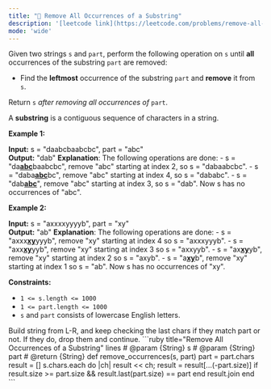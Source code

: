 ```yaml
---
title: "🧀 Remove All Occurrences of a Substring"
description: '[leetcode link](https://leetcode.com/problems/remove-all-occurrences-of-a-substring/description/)'
mode: 'wide'
---
```

<Tabs>
  <Tab title="Question" icon="circle-question" iconType="regular">
    <Card>
      <p>Given two strings <code>s</code> and <code>part</code>, perform the following operation on <code>s</code> until <strong>all</strong> occurrences of the substring <code>part</code> are removed:</p>  <ul>  <li>Find the <strong>leftmost</strong> occurrence of the substring <code>part</code> and <strong>remove</strong> it from <code>s</code>.</li> </ul>  <p>Return <code>s</code><em> after removing all occurrences of </em><code>part</code>.</p>  <p>A <strong>substring</strong> is a contiguous sequence of characters in a string.</p>   <p><strong class="example">Example 1:</strong></p>   <strong>Input:</strong> s = &quot;daabcbaabcbc&quot;, part = &quot;abc&quot; <br/> <strong>Output:</strong> &quot;dab&quot; <strong>Explanation</strong>: The following operations are done: - s = &quot;da<strong><u>abc</u></strong>baabcbc&quot;, remove &quot;abc&quot; starting at index 2, so s = &quot;dabaabcbc&quot;. - s = &quot;daba<strong><u>abc</u></strong>bc&quot;, remove &quot;abc&quot; starting at index 4, so s = &quot;dababc&quot;. - s = &quot;dab<strong><u>abc</u></strong>&quot;, remove &quot;abc&quot; starting at index 3, so s = &quot;dab&quot;. Now s has no occurrences of &quot;abc&quot;.   <p><strong class="example">Example 2:</strong></p>   <strong>Input:</strong> s = &quot;axxxxyyyyb&quot;, part = &quot;xy&quot; <br/> <strong>Output:</strong> &quot;ab&quot; <strong>Explanation</strong>: The following operations are done: - s = &quot;axxx<strong><u>xy</u></strong>yyyb&quot;, remove &quot;xy&quot; starting at index 4 so s = &quot;axxxyyyb&quot;. - s = &quot;axx<strong><u>xy</u></strong>yyb&quot;, remove &quot;xy&quot; starting at index 3 so s = &quot;axxyyb&quot;. - s = &quot;ax<strong><u>xy</u></strong>yb&quot;, remove &quot;xy&quot; starting at index 2 so s = &quot;axyb&quot;. - s = &quot;a<strong><u>xy</u></strong>b&quot;, remove &quot;xy&quot; starting at index 1 so s = &quot;ab&quot;. Now s has no occurrences of &quot;xy&quot;.    <p><strong>Constraints:</strong></p>  <ul>  <li><code>1 &lt;= s.length &lt;= 1000</code></li>  <li><code>1 &lt;= part.length &lt;= 1000</code></li>  <li><code>s</code>​​​​​​ and <code>part</code> consists of lowercase English letters.</li> </ul> 
    </Card>
  </Tab>
  <Tab title="Solution" icon="lightbulb" iconType="regular" >
    <Card>
      Build string from L-R, and keep checking the last chars if they match part or not. If they do, drop them and continue.
</Card>
  <Expandable title="code">
    <CodeGroup dropdown>
```ruby title="Remove All Occurrences of a Substring" lines
# @param {String} s
# @param {String} part
# @return {String}
def remove_occurrences(s, part)
  part = part.chars
  result = []
  s.chars.each do |ch|
    result << ch;
    result = result[...(-part.size)] if result.size >= part.size && result.last(part.size) == part 
  end
  result.join
end
```
    </CodeGroup>
  </Expandable>
  </Tab>
</Tabs>